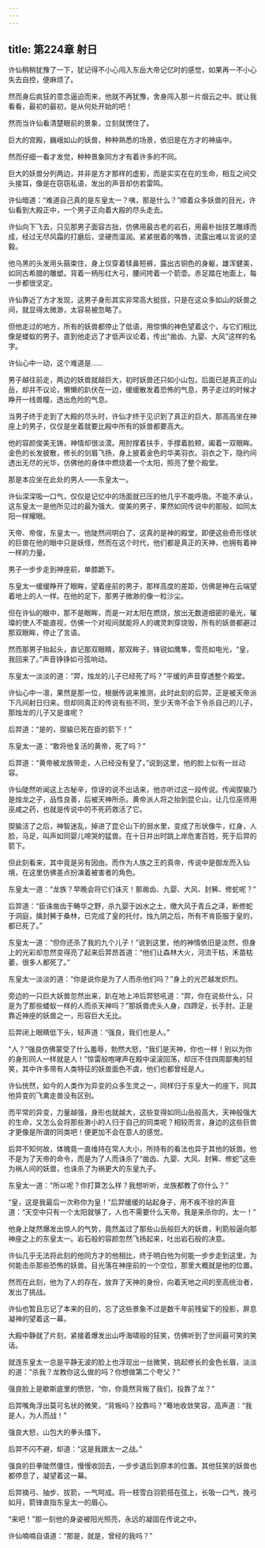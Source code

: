 ```yaml
---
---
---
```

title: 第224章 射日
---





许仙稍稍犹豫了一下，犹记得不小心闯入东岳大帝记忆时的感觉，如果再一不小心失去自控，便麻烦了。

然而身后疯狂的意念逼迫而来，他就不再犹豫，舍身闯入那一片烟云之中。就让我看看，最初的最初，是从何处开始的吧！

然而当许仙看清楚眼前的景象，立刻就愣住了。

巨大的宫殿，巍峨如山的妖兽，种种熟悉的场景，依旧是在方才的神庙中。

然而仔细一看才发觉，种种景象同方才有着许多的不同。

巨大的妖兽分列两边，并非是方才那样的虚影，而是实实在在的生命，相互之间交头接耳，像是在窃窃私语，发出的声音却仿若雷鸣。

许仙暗道：“难道自己真的是东皇太一？咦，那是什么？”顺着众多妖兽的目光，许仙看到大殿正中，一个男子正向着大殿的尽头走去。

许仙向下飞去，只见那男子面容古拙，仿佛用最古老的岩石，用最朴拙技艺雕琢而成，经过无尽风霜的打磨后，坚硬而温润。紧紧抿着的嘴唇，流露出难以言说的坚毅。

他乌黑的头发用头箍束住，身上仅穿着犊鼻短裤，露出古铜色的身躯，雄浑健美，如同古希腊的雕塑。背着一柄彤红大弓，腰间挎着一个箭壶。赤足踏在地面上，每一步都很坚定。

许仙靠近了方才发现，这男子身形其实非常高大挺拔，只是在这众多如山的妖兽之间，就显得太微渺，太容易被忽略了。

但他走过的地方，所有的妖兽都停止了低语，用惊惧的神色望着这个，与它们相比像是蝼蚁的男子。直到他走远了才低声议论着，传出“凿齿、九婴、大风”这样的名字。

许仙心中一动，这个难道是……

男子越往前走，两边的妖兽就越巨大，初时妖兽还只如小山包，后面已是真正的山岳，却并不议论，懒懒的趴伏在一边，缓缓散发着恐怖的气息，男子走过的时候才睁开一线兽瞳，透出危险的气息。

当男子终于走到了大殿的尽头时，许仙才终于见识到了真正的巨大，那高高坐在神座上的男子，仅仅是坐着就要比殿中所有的妖兽都要高大。

他的容颜俊美无铸，神情却很淡漠。用肘撑着扶手，手撑着脸颊，阖着一双眼眸。金色的长发披散，修长的剑眉飞扬，身上披着金色的华美羽衣。羽衣之下，隐约间透出无尽的光华，仿佛他的身体中燃烧着一个太阳，照亮了整个殿堂。

那是本应坐在此处的男人——东皇太一。

许仙深深吸一口气，仅仅是记忆中的场面就已压的他几乎不能呼吸。不能不承认，这东皇太一是他所见过的最为强大、俊美的男子，果然如同传说中的那般，如同太阳一样耀眼。

天帝、帝俊，东皇太一。他陡然间明白了，这真的是神的殿堂，即便这些奇形怪状的巨兽在他的眼中只是妖怪，然而在这个时代，他们都是真正的天神，也拥有着神一样的力量。

男子一步步走到神座前，单膝跪下。

东皇太一缓缓睁开了眼眸，望着座前的男子，那样高度的差距，仿佛是神在云端望着地上的人一样。在他的足下，那男子微渺的像一粒沙尘。

但在许仙的眼中，那不是眼眸，而是一对太阳在燃烧，放出无数道细密的毫光，璀璨的使人不能直视，仿佛一个对视间就能将人的魂灵刺穿烧毁，所有的妖兽都避过那双眼眸，停止了言语。

然而那男子抬起头，直记那双眼睛，那双眸子，锋锐如鹰隼，雪亮如电光，“皇，我回来了。”声音铮铮如弓弦响动。

东皇太一淡淡的道：“羿，烛龙的儿子已经死了吗？”平缓的声音穿透整个殿堂。

许仙心中一凛，果然是那一位，根据传说来推测，此时此刻的后羿，正是被天帝派下凡间射日归来。但却同真正的传说有些不同，至少天帝不会下令杀自己的儿子，那烛龙的儿子又是谁呢？

后羿道：“是的，猰貐已死在臣的箭下！”

东皇太一道：“敢将他复活的黄帝，死了吗？”

后羿道：“黄帝被龙族带走，人已经没有皇了。”说到这里，他的脸上似有一丝动容。

许仙陡然听闻这上古秘辛，惊讶的说不出话来，他亦听过这一段传说。传闻猰貐乃是烛龙之子，品性良善，后被天神所杀。黄帝派人将之抬到昆仑山，让几位巫师用巫咸之药，也就是传说中的不死药救活了它。

猰貐活了之后，神智迷乱，掉进了昆仑山下的弱水里，变成了形状像牛，红身，人脸，马足，叫声如同婴儿啼哭的猛兽。在十日并出时跳上岸危害百姓，死于后羿的箭下。

但此刻看来，其中竟是另有因由。而作为人族之王的真帝，传说中是御龙而入仙境，在这里仿佛差点扮演着被害者的角色。

东皇太一道：“龙族？早晚会将它们诛灭！那凿齿、九婴、大风、封豨、修蛇呢？”

后羿道：“臣诛凿齿于畴华之野，杀九婴于凶水之土，缴大风于青丘之泽，断修蛇于洞庭，擒封豨于桑林，已完成了皇的托付，烛九阴之后，所有不肯臣服于皇的，都已死了。”

东皇太一道：“但你还杀了我的九个儿子！”说到这里，他的神情依旧是淡然，但身上的光彩却忽然变得亮了起来后羿昂首道：“他们让森林大火，河流干枯，禾苗枯萎，很多人都死了。”

东皇太一淡淡的道：“你是说你是为了人而杀他们吗？”身上的光芒越发炽烈。

旁边的一只巨大妖兽忽然出来，趴在地上冲后羿怒吼道：“羿，你在说些什么，只是为了那些蝼蚁一样的人而杀天神吗？”那妖兽虎头人身，四蹄足，长手肘。正是靠近神座的妖兽之一，形容巨大无比。

后羿闭上眼睛低下头，轻声道：“强良，我们也是人。”

“人？”强良仿佛蒙受了什么羞辱，勃然大怒，“我们是天神，你也一样！别以为你的身形同人一样就是人！”惊雷般咆哮声在殿中滚滚回荡，却压不住四周鄙夷的轻笑，其中许多带有人类特征的妖兽面色不虞，他们也都曾经是人。

许仙恍然，如今的人类作为异变的众多生灵之一，同样归于东皇大一的座下，同其他异变的飞禽走兽没有区别。

而平常的异变，力量越强，身形也就越大，这些变得如同山岳般高大，天神般强大的生命，又怎么会将那些渺小的人归于自己的同类呢？相较而言，身边的这些巨兽才更像是所谓的同类吧！便更加不会在意人的感觉。

后羿不知何故，体魄竟一直维持在常人大小，所持有的看法也异于其他的妖兽。他不是为了天帝的命令，而是为了人而诛杀了“凿齿、九婴、大风、封豨、修蛇”这些为祸人间的妖兽，也诛杀了为祸更大的东皇九子。

东皇太一道：“所以呢？你打算怎么样？我想听听，龙族都教了你什么？”

“皇，这是我最后一次称你为皇！”后羿缓缓的站起身子，用不疾不徐的声音道：“天空中只有一个太阳就够了，人也不需要什么天帝。我是来杀你的，太一！”

他身上陡然爆发出惊人的气势，竟然盖过了那些山岳般巨大的妖兽，利箭般逼向那神座之上的东皇太一。岩石般的容颜忽然飞扬起来，吐出岩石般的决意。

许仙几乎无法将此刻的他同方才的他相比，终于明白他为何能一步步走到这里，为何能击杀那些恐怖的妖兽。目光落在神座前的一个空位，那里大概就是他的位置。

然而在此刻，他为了人的存在，放弃了天神的身份，向着天地之间的至高统治者，发出了挑战。

许仙也暂且忘记了本来的目的，忘了这些景象不过是数千年前残留下的投影，屏息凝神的望着这一幕。

大殿中静就了片刻，紧接着爆发出山呼海啸般的狂笑，仿佛听到了世间最可笑的笑话。

就连东皇太一总是平静无波的脸上也浮现出一丝微笑，挑起修长的金色长眉，淡淡的道：“杀我？龙教你这么做的吗？你想做第二个夸父？”

强良脸上是歇斯底里的愤怒，“你，你竟然背叛了我们，投靠了龙？”

后羿嘴角浮出莫可名状的微笑，“背叛吗？投靠吗？”蓦地收敛笑容，高声道：“我是人，为人而战！”

强良大怒，山包大的拳头擂下。

后羿不闪不避，却道：“这是我跟太一之战。”

强良的巨拳陡然僵住，慢慢收回去，一步步退后到原本的位置。其他狂笑的妖兽也都停息了，凝望着这一幕。

后羿摘弓、抽步、拔箭，一气呵成。将一枝雪白羽箭搭在弦上，长吸一口气，挽弓如月，箭锋直指东皇太一的眉心。

“来吧！”那一刻他的身姿被阳光照亮，永远的凝固在传说之中。

许仙喃喃自语道：“那是，就是，曾经的我吗？”